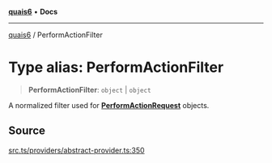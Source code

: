 [**quais6**](../README.md) • **Docs**

***

[quais6](../globals.md) / PerformActionFilter

# Type alias: PerformActionFilter

> **PerformActionFilter**: `object` \| `object`

A normalized filter used for [**PerformActionRequest**](PerformActionRequest.md) objects.

## Source

[src.ts/providers/abstract-provider.ts:350](https://github.com/dominant-strategies/quais-6.js/blob/aca1855329c3946c627ab7f16ac5304cea7d20c5/src.ts/providers/abstract-provider.ts#L350)
